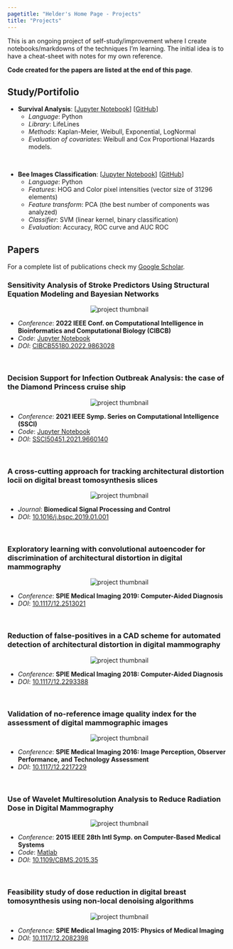 ```yaml
---
pagetitle: "Helder's Home Page - Projects"
title: "Projects"
---
```


This is an ongoing project of self-study/improvement where I create notebooks/markdowns of the techniques I’m learning. The initial idea is to have a cheat-sheet with notes for my own reference.

**Code created for the papers are listed at the end of this page**.

## Study/Portifolio

- **Survival Analysis**: [[Jupyter Notebook](https://nbviewer.org/github/helderc/portfolio/blob/main/survival-analysis/survival-analysis-01.ipynb)] [[GitHub](https://github.com/helderc/portfolio/tree/main/survival-analysis)]
    - *Language*: Python
	- *Library*: LifeLines
	- *Methods*: Kaplan-Meier, Weibull, Exponential, LogNormal
	- *Evaluation of covariates*: Weibull and Cox Proportional Hazards models.
	
<br>

- **Bee Images Classification**: [[Jupyter Notebook](https://nbviewer.org/github/helderc/portfolio/blob/main/BeeImage/beeimg_hog_pca.ipynb)] [[GitHub](https://github.com/helderc/portfolio/tree/main/BeeImage)]
	- *Language*: Python
	- *Features*: HOG and Color pixel intensities (vector size of 31296 elements)
	- *Feature transform*: PCA (the best number of components was analyzed)
	- *Classifier*: SVM (linear kernel, binary classification)
	- *Evaluation*: Accuracy, ROC curve and AUC ROC
	
	
## Papers

For a complete list of publications check my <a href="https://scholar.google.com/citations?user=2M2ZAswAAAAJ">Google Scholar</a>.


### Sensitivity Analysis of Stroke Predictors Using Structural Equation Modeling and Bayesian Networks

<p style="text-align: center">
    <img src="img/sem-bn-stroke.png" alt="project thumbnail" />
</p>
- *Conference*: **2022 IEEE Conf. on Computational Intelligence in Bioinformatics and Computational Biology (CIBCB)**
- *Code*: [Jupyter Notebook](https://github.com/helderc/sem-bn-stroke)
- *DOI*: [CIBCB55180.2022.9863028](https://doi.org/10.1109/CIBCB55180.2022.9863028)

<br>

### Decision Support for Infection Outbreak Analysis: the case of the Diamond Princess cruise ship

<p style="text-align: center">
    <img src="img/diamondprincess_bn.png" alt="project thumbnail" />
</p>

- *Conference*: **2021 IEEE Symp. Series on Computational Intelligence (SSCI)**
- *Code*: [Jupyter Notebook](https://github.com/helderc/bn-diamond-princess)
- *DOI*: [SSCI50451.2021.9660140](https://doi.org/10.1109/SSCI50451.2021.9660140)

<br>

### A cross-cutting approach for tracking architectural distortion locii on digital breast tomosynthesis slices

<p style="text-align: center">
    <img src="img/dbt_locii.jpg" alt="project thumbnail" />
</p>

- *Journal*: **Biomedical Signal Processing and Control**
- *DOI*: [10.1016/j.bspc.2019.01.001](https://doi.org/10.1016/j.bspc.2019.01.001)

<br>

### Exploratory learning with convolutional autoencoder for discrimination of architectural distortion in digital mammography

<p style="text-align: center">
    <img src="img/spie_ae.jpg" alt="project thumbnail" />
</p>

- *Conference*: **SPIE Medical Imaging 2019: Computer-Aided Diagnosis**
- *DOI*: [10.1117/12.2513021](https://doi.org/10.1117/12.2513021)

<br>

### Reduction of false-positives in a CAD scheme for automated detection of architectural distortion in digital mammography

<p style="text-align: center">
    <img src="img/spie_fp_reduction.jpg" alt="project thumbnail" />
</p>

- *Conference*: **SPIE Medical Imaging 2018: Computer-Aided Diagnosis**
- *DOI*: [10.1117/12.2293388](https://doi.org/10.1117/12.2293388)

<br>

### Validation of no-reference image quality index for the assessment of digital mammographic images
    
<p style="text-align: center">
    <img src="img/spie_naqi.jpg" alt="project thumbnail" />
</p>

- *Conference*: **SPIE Medical Imaging 2016: Image Perception, Observer Performance, and Technology Assessment**
- *DOI*: [10.1117/12.2217229](https://doi.org/10.1117/12.2217229)

<br>

### Use of Wavelet Multiresolution Analysis to Reduce Radiation Dose in Digital Mammography

<p style="text-align: center">
    <img src="img/cbms_denoising2015.jpg" alt="project thumbnail" />
</p>

- *Conference*: **2015 IEEE 28th Intl Symp. on Computer-Based Medical Systems**
- *Code*: [Matlab](https://github.com/helderc/WaveletTransformShrinkThreshold)
- *DOI*: [10.1109/CBMS.2015.35](https://doi.org/10.1109/CBMS.2015.350)

<br>

### Feasibility study of dose reduction in digital breast tomosynthesis using non-local denoising algorithms

<p style="text-align: center">
    <img src="img/spie_denoising2015.jpg" alt="project thumbnail" />
</p>

- *Conference*: **SPIE Medical Imaging 2015: Physics of Medical Imaging**
- *DOI*: [10.1117/12.2082398](https://doi.org/10.1117/12.2082398)

